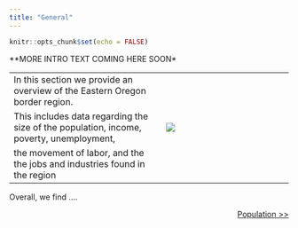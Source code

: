 ---
title: "General"
---

```{r setup, include=FALSE}
knitr::opts_chunk$set(echo = FALSE)
```

**MORE INTRO TEXT COMING HERE SOON*

| 				| 			|
|--------------------------|----------------------|
| In this section we provide an overview of the Eastern Oregon border region.|                 |
| This includes data regarding the size of the population, income, poverty, unemployment,     | <img src="https://raw.githubusercontent.com/EOBED-DSPG/EOBED-DSPG.github.io/master/EOBED.png" alight="right">|
| the movement of labor, and the the jobs and industries found in the region| |


Overall, we find ....


<p style="text-align:right">
<a href="https://eobed-dspg.github.io/populationPage.html">Population >> </a></p>